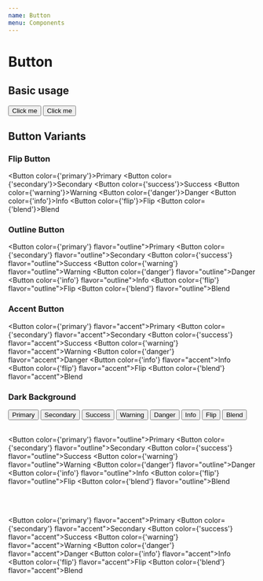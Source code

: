 ```yaml
---
name: Button
menu: Components
---
```



# Button

<PropsTable of={Button} />

## Basic usage

<Playground>
  <Button color="primary">Click me</Button>
  <Button color="secondary">Click me</Button>
</Playground>

## Button Variants

### Flip Button 

<Button color={'primary'}>Primary</Button>
<Button color={'secondary'}>Secondary</Button>
<Button color={'success'}>Success</Button>
<Button color={'warning'}>Warning</Button>
<Button color={'danger'}>Danger</Button>
<Button color={'info'}>Info</Button>
<Button color={'flip'}>Flip</Button>
<Button color={'blend'}>Blend</Button>

### Outline Button

<Button color={'primary'} flavor="outline">Primary</Button>
<Button color={'secondary'} flavor="outline">Secondary</Button>
<Button color={'success'} flavor="outline">Success</Button>
<Button color={'warning'} flavor="outline">Warning</Button>
<Button color={'danger'} flavor="outline">Danger</Button>
<Button color={'info'} flavor="outline">Info</Button>
<Button color={'flip'} flavor="outline">Flip</Button>
<Button color={'blend'} flavor="outline">Blend</Button>

### Accent Button

<Button color={'primary'} flavor="accent">Primary</Button>
<Button color={'secondary'} flavor="accent">Secondary</Button>
<Button color={'success'} flavor="accent">Success</Button>
<Button color={'warning'} flavor="accent">Warning</Button>
<Button color={'danger'} flavor="accent">Danger</Button>
<Button color={'info'} flavor="accent">Info</Button>
<Button color={'flip'} flavor="accent">Flip</Button>
<Button color={'blend'} flavor="accent">Blend</Button>

### Dark Background

<div style={{background: '#666', padding: '1rem'}}>
  <Button color={'primary'}>Primary</Button>
  <Button color={'secondary'}>Secondary</Button>
  <Button color={'success'}>Success</Button>
  <Button color={'warning'}>Warning</Button>
  <Button color={'danger'}>Danger</Button>
  <Button color={'info'}>Info</Button>
  <Button color={'flip'}>Flip</Button>
  <Button color={'blend'}>Blend</Button>

  <br/>
  <br/>

  <Button color={'primary'} flavor="outline">Primary</Button>
  <Button color={'secondary'} flavor="outline">Secondary</Button>
  <Button color={'success'} flavor="outline">Success</Button>
  <Button color={'warning'} flavor="outline">Warning</Button>
  <Button color={'danger'} flavor="outline">Danger</Button>
  <Button color={'info'} flavor="outline">Info</Button>
  <Button color={'flip'} flavor="outline">Flip</Button>
  <Button color={'blend'} flavor="outline">Blend</Button>

  <br/>
  <br/>

  <Button color={'primary'} flavor="accent">Primary</Button>
  <Button color={'secondary'} flavor="accent">Secondary</Button>
  <Button color={'success'} flavor="accent">Success</Button>
  <Button color={'warning'} flavor="accent">Warning</Button>
  <Button color={'danger'} flavor="accent">Danger</Button>
  <Button color={'info'} flavor="accent">Info</Button>
  <Button color={'flip'} flavor="accent">Flip</Button>
  <Button color={'blend'} flavor="accent">Blend</Button>
</div>